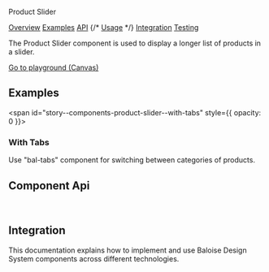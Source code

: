 
<bal-doc-banner id="story--components-product-slider--basic" status="rebranded,sass">Product Slider</bal-doc-banner>

<bal-doc-tabs>
  <a href="#story--components-accordion--basic">Overview</a>
  <a href="#examples">Examples</a>
  <a href="#component-api">API</a>
  {/* <a href="#usage">Usage</a> */}
  <a href="#integration">Integration</a>
  <a href="#testing">Testing</a>
</bal-doc-tabs>

<bal-doc-lead>The Product Slider component is used to display a longer list of products in a slider.</bal-doc-lead>

<Canvas withSource="open">
  <Story id="components-product-slider--basic" />
</Canvas>

<bal-doc-app>
  <bal-button-group class="mb-6" position="center">
    <a class="button is-primary" href="?path=/story/components-product-slider--basic">
      Go to playground (Canvas)
    </a>
  </bal-button-group>
</bal-doc-app>

## Examples

<span id="story--components-product-slider--with-tabs" style={{ opacity: 0 }}></span>

### With Tabs

Use "bal-tabs" component for switching between categories of products.

<Canvas>
  <Story id="components-product-slider--with-tabs" />
</Canvas>

## Component Api

<Description markdown={readme} />
<Description markdown={readmeItem} />

<br />

## Integration

This documentation explains how to implement and use Baloise Design System components across different technologies.

<bal-doc-link-list>
  <a href="?path=/docs/getting-started-html5-overview--page">
    <bal-doc-link-list-item template="html5"></bal-doc-link-list-item>
  </a>
  <a href="?path=/docs/getting-started-vue-overview--page">
    <bal-doc-link-list-item template="vue"></bal-doc-link-list-item>
  </a>
  <a href="?path=/docs/getting-started-angular-overview--page">
    <bal-doc-link-list-item template="angular"></bal-doc-link-list-item>
  </a>
  <a href="?path=/docs/getting-started-react-overview--page">
    <bal-doc-link-list-item template="react"></bal-doc-link-list-item>
  </a>
</bal-doc-link-list>


<Description markdown={testing} />

<bal-doc-github link="/components/bal-product-slider/stories/bal-product-slider.docs.mdx"></bal-doc-github>
